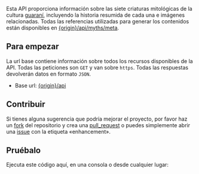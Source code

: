 
Esta API proporciona información sobre las siete criaturas mitológicas de la cultura [guaraní], incluyendo la historia resumida de cada una e imágenes relacionadas. Todas las referencias utilizadas para generar los contenidos están disponibles en [{origin}/api/myths/meta].

## Para empezar

La url base contiene información sobre todos los recursos disponibles de la API. Todas las peticiones son `GET` y van sobre `https`. Todas las respuestas devolverán datos en formato `JSON`.

- Base url: [{origin}/api]

## Contribuir

Si tienes alguna sugerencia que podría mejorar el proyecto, por favor haz un [fork] del repositorio y crea una [pull_request] o puedes simplemente abrir una [issue] con la etiqueta «enhancement».

## Pruébalo

Ejecuta este código aquí, en una consola o desde cualquier lugar:


<Demo />

[{origin}/api]: /api
[{origin}/api/myths/meta]: /api/myths/meta
[guaraní]: https://w.wiki/Er$J
[fork]: https://github.com/emrocode/guarani-myths-api/fork
[pull_request]: https://github.com/emrocode/guarani-myths-api/pulls
[issue]: https://github.com/emrocode/guarani-myths-api/issues
